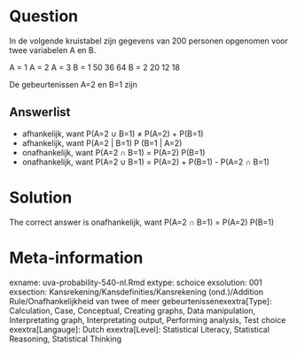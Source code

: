 Question
========

In de volgende kruistabel zijn gegevens van 200 personen opgenomen voor twee variabelen A en B.

A = 1 A = 2 A = 3
B = 1 50 36 64
B = 2 20 12 18

De gebeurtenissen A=2 en B=1 zijn 

Answerlist
----------
* afhankelijk, want P(A=2 &#8746; B=1) &ne; P(A=2) + P(B=1)
* afhankelijk, want P(A=2 | B=1)   P (B=1 | A=2)
* onafhankelijk, want P(A=2 &#8745; B=1) = P(A=2)   P(B=1)
* onafhankelijk, want P(A=2 &#8746; B=1) = P(A=2) + P(B=1) - P(A=2 &#8745; B=1)

Solution
========

The correct answer is  onafhankelijk, want P(A=2 &#8745; B=1) = P(A=2)   P(B=1) 

Meta-information
================
exname: uva-probability-540-nl.Rmd 
extype: schoice 
exsolution: 001 
exsection: Kansrekening/Kansdefinities/Kansrekening (ond.)/Addition Rule/Onafhankelijkheid van twee of meer gebeurtenissenexextra[Type]: Calculation, Case, Conceptual, Creating graphs, Data manipulation, Interpretating graph, Interpretating output, Performing analysis, Test choice 
exextra[Langauge]: Dutch 
exextra[Level]: Statistical Literacy, Statistical Reasoning, Statistical Thinking 
